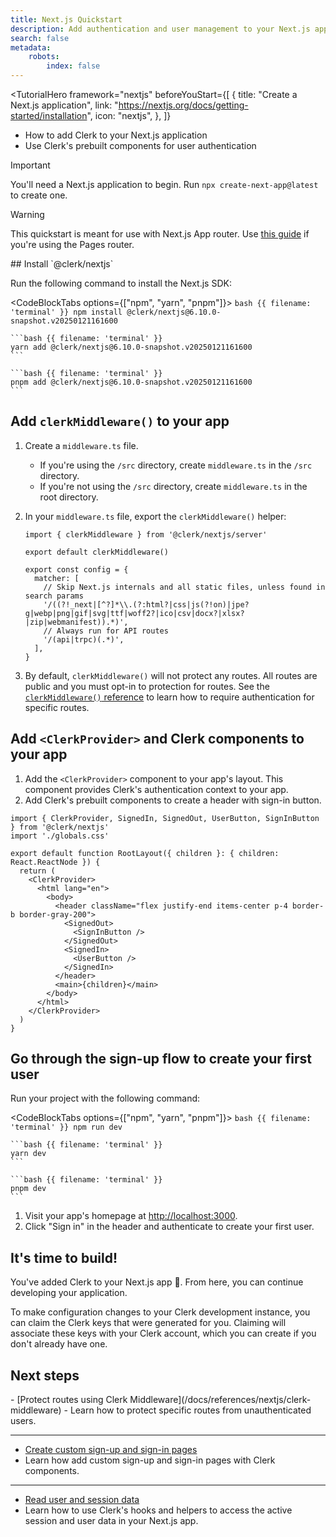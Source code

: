 ```yaml
---
title: Next.js Quickstart
description: Add authentication and user management to your Next.js app.
search: false
metadata:
    robots:
        index: false
---
```


<TutorialHero
  framework="nextjs"
  beforeYouStart={[
{
title: "Create a Next.js application",
link: "https://nextjs.org/docs/getting-started/installation",
icon: "nextjs",
},
]}
>
  - How to add Clerk to your Next.js application
  - Use Clerk's prebuilt components for user authentication
</TutorialHero>

> [!IMPORTANT]
> You'll need a Next.js application to begin. Run `npx create-next-app@latest` to create one.

> [!WARNING]
> This quickstart is meant for use with Next.js App router. Use [this guide](/docs/quickstarts/nextjs) if you're using the Pages router.

<Steps>
  ## Install `@clerk/nextjs`

  Run the following command to install the Next.js SDK:

  <CodeBlockTabs options={["npm", "yarn", "pnpm"]}>
    ```bash {{ filename: 'terminal' }}
    npm install @clerk/nextjs@6.10.0-snapshot.v20250121161600
    ```

    ```bash {{ filename: 'terminal' }}
    yarn add @clerk/nextjs@6.10.0-snapshot.v20250121161600
    ```

    ```bash {{ filename: 'terminal' }}
    pnpm add @clerk/nextjs@6.10.0-snapshot.v20250121161600
    ```
  </CodeBlockTabs>

  ## Add `clerkMiddleware()` to your app

  1. Create a `middleware.ts` file.
     - If you're using the `/src` directory, create `middleware.ts` in the `/src` directory.
     - If you're not using the `/src` directory, create `middleware.ts` in the root directory.
  1. In your `middleware.ts` file, export the `clerkMiddleware()` helper:

     ```tsx {{ filename: 'middleware.ts' }}
     import { clerkMiddleware } from '@clerk/nextjs/server'

     export default clerkMiddleware()

     export const config = {
       matcher: [
         // Skip Next.js internals and all static files, unless found in search params
         '/((?!_next|[^?]*\\.(?:html?|css|js(?!on)|jpe?g|webp|png|gif|svg|ttf|woff2?|ico|csv|docx?|xlsx?|zip|webmanifest)).*)',
         // Always run for API routes
         '/(api|trpc)(.*)',
       ],
     }
     ```
  1. By default, `clerkMiddleware()` will not protect any routes. All routes are public and you must opt-in to protection for routes. See the [`clerkMiddleware()` reference](/docs/references/nextjs/clerk-middleware) to learn how to require authentication for specific routes.

  ## Add `<ClerkProvider>` and Clerk components to your app

  1. Add the `<ClerkProvider>` component to your app's layout. This component provides Clerk's authentication context to your app.
  1. Add Clerk's prebuilt components to create a header with sign-in button.

  ```tsx {{ filename: 'app/layout.tsx', mark: [6, [9, 16], 20] }}
  import { ClerkProvider, SignedIn, SignedOut, UserButton, SignInButton } from '@clerk/nextjs'
  import './globals.css'

  export default function RootLayout({ children }: { children: React.ReactNode }) {
    return (
      <ClerkProvider>
        <html lang="en">
          <body>
            <header className="flex justify-end items-center p-4 border-b border-gray-200">
              <SignedOut>
                <SignInButton />
              </SignedOut>
              <SignedIn>
                <UserButton />
              </SignedIn>
            </header>
            <main>{children}</main>
          </body>
        </html>
      </ClerkProvider>
    )
  }
  ```

  ## Go through the sign-up flow to create your first user

  Run your project with the following command:

  <CodeBlockTabs options={["npm", "yarn", "pnpm"]}>
    ```bash {{ filename: 'terminal' }}
    npm run dev
    ```

    ```bash {{ filename: 'terminal' }}
    yarn dev
    ```

    ```bash {{ filename: 'terminal' }}
    pnpm dev
    ```
  </CodeBlockTabs>

  1. Visit your app's homepage at [http://localhost:3000](http://localhost:3000).
  1. Click "Sign in" in the header and authenticate to create your first user.

  ## It's time to build!

  You've added Clerk to your Next.js app 🎉. From here, you can continue developing your application.

  To make configuration changes to your Clerk development instance, you can claim the Clerk keys that were generated for you. Claiming will associate these keys with your Clerk account, which you can create if you don't already have one.
</Steps>

## Next steps

<Cards>
  - [Protect routes using Clerk Middleware](/docs/references/nextjs/clerk-middleware)
  - Learn how to protect specific routes from unauthenticated users.

  ---

  - [Create custom sign-up and sign-in pages](/docs/references/nextjs/custom-signup-signin-pages)
  - Learn how add custom sign-up and sign-in pages with Clerk components.

  ---

  - [Read user and session data](/docs/references/nextjs/read-session-data)
  - Learn how to use Clerk's hooks and helpers to access the active session and user data in your Next.js app.
</Cards>
